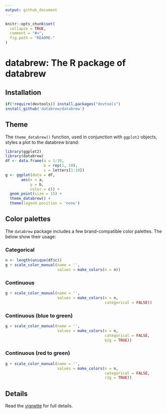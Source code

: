 ```yaml
---
output: github_document
---
```


<!-- README.md is generated from README.Rmd. Please edit that file -->

```r
knitr::opts_chunk$set(
  collapse = TRUE,
  comment = "#>",
  fig.path = "README-"
)
```

# databrew: The R package of databrew

## Installation


```r
if(!require(devtools)) install.packages("devtools")
install_github('databrew/databrew')
```

## Theme

The `theme_databrew()` function, used in conjunction with `ggplot2` objects, styles a plot to the databrew brand:

```r
library(ggplot2)
library(databrew)
df <- data.frame(a = 1:10,
                 b = rep(1, 10),
                 c = letters[1:10])
g <- ggplot(data = df,
       aes(x = a, 
           y = b,
           color = c)) +
  geom_point(size = 15) +
  theme_databrew() +
  theme(legend.position = 'none')
```

## Color palettes

The `databrew` package includes a few brand-compatible color palettes. The below show their usage:

### Categorical

```r
n <- length(unique(df$c))
g + scale_color_manual(name = '',
                       values = make_colors(n = n))
```

### Continuous

```r
g + scale_color_manual(name = '',
                       values = make_colors(n = n,
                                            categorical = FALSE))
```

### Continuous (blue to green)

```r
g + scale_color_manual(name = '',
                       values = make_colors(n = n,
                                            categorical = FALSE,
                                            b2g = TRUE))
```

### Continuous (red to green)

```r
g + scale_color_manual(name = '',
                       values = make_colors(n = n,
                                            categorical = FALSE,
                                            r2g = TRUE))
```




## Details

Read the [vignette](https://htmlpreview.github.io/?https://github.com/databrew/databrew/blob/master/vignettes/vignette.html) for full details.
